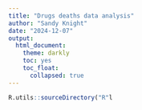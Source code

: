 ```yaml
---
title: "Drugs deaths data analysis"
author: "Sandy Knight"
date: "2024-12-07"
output: 
  html_document:
    theme: darkly
    toc: yes
    toc_float:
      collapsed: true
---
```


```r

R.utils::sourceDirectory("R"l
```